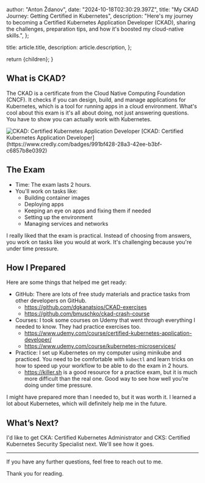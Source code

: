 
  author: "Anton Ždanov",
  date: "2024-10-18T02:30:29.397Z",
  title: "My CKAD Journey: Getting Certified in Kubernetes",
  description:
    "Here's my journey to becoming a Certified Kubernetes Application Developer (CKAD), sharing the challenges, preparation tips, and how it's boosted my cloud-native skills.",
};

  title: article.title,
  description: article.description,
};

  return <ArticleLayout article={article}>{children}</ArticleLayout>;
}

## What is CKAD?

The CKAD is a certificate from the Cloud Native Computing Foundation (CNCF). It checks if you can design, build, and manage applications for Kubernetes, which is a tool for running apps in a cloud environment. What's cool about this exam is it's all about doing, not just answering questions. You have to show you can actually work with Kubernetes.

<aside
  style={{ marginBottom: 0 }}
  className="inline-flex flex-col items-center"
>
  <Image src={ckad} alt="CKAD: Certified Kubernetes Application Developer" />
  [CKAD: Certified Kubernetes Application
  Developer](https://www.credly.com/badges/991bf428-28a3-42ee-b3bf-c6857b8e0392)
</aside>

## The Exam

- Time: The exam lasts 2 hours.
- You'll work on tasks like:
  - Building container images
  - Deploying apps
  - Keeping an eye on apps and fixing them if needed
  - Setting up the environment
  - Managing services and networks

I really liked that the exam is practical. Instead of choosing from answers, you work on tasks like you would at work. It's challenging because you're under time pressure.

## How I Prepared

Here are some things that helped me get ready:

- GitHub: There are lots of free study materials and practice tasks from other developers on GitHub.
  - https://github.com/dgkanatsios/CKAD-exercises
  - https://github.com/bmuschko/ckad-crash-course
- Courses: I took some courses on Udemy that went through everything I needed to know. They had practice exercises too.
  - https://www.udemy.com/course/certified-kubernetes-application-developer/
  - https://www.udemy.com/course/kubernetes-microservices/
- Practice: I set up Kubernetes on my computer using minikube and practiced. You need to be comfortable with `kubectl` and learn tricks on how to speed up your workflow to be able to do the exam in 2 hours.
  - https://killer.sh is a good resource for a practice exam, but it is much more difficult than the real one. Good way to see how well you're doing under time pressure.

I might have prepared more than I needed to, but it was worth it. I learned a lot about Kubernetes, which will definitely help me in the future.

## What’s Next?

I'd like to get CKA: Certified Kubernetes Administrator and CKS: Certified Kubernetes Security Specialist next. We'll see how it goes.

---

If you have any further questions, feel free to reach out to me.

Thank you for reading.
